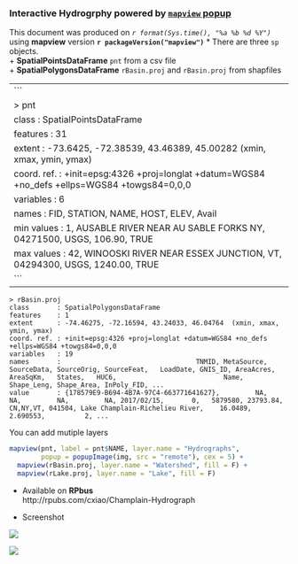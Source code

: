 ### Interactive Hydrogrphy powered by [`mapview` popup](http://environmentalinformatics-marburg.github.io/mapview/popups/html/popups.html)   


This document was produced on _`r format(Sys.time(), "%a %b %d %Y")`_ using **mapview** version **`r packageVersion("mapview")`**
* There are three `sp` objects.  
    + **SpatialPointsDataFrame** `pnt` from a csv file   
    + **SpatialPolygonsDataFrame** `rBasin.proj` and `rBasin.proj` from shapfiles   

----
```
> pnt
class       : SpatialPointsDataFrame 
features    : 31 
extent      : -73.6425, -72.38539, 43.46389, 45.00282  (xmin, xmax, ymin, ymax)
coord. ref. : +init=epsg:4326 +proj=longlat +datum=WGS84 +no_defs +ellps=WGS84 +towgs84=0,0,0 
variables   : 6
names       : FID,                                STATION,     NAME, HOST,    ELEV, Avail 
min values  :   1,   AUSABLE RIVER NEAR AU SABLE FORKS NY, 04271500, USGS,  106.90,  TRUE 
max values  :  42, WINOOSKI RIVER NEAR ESSEX JUNCTION, VT, 04294300, USGS, 1240.00,  TRUE 
```
-----    
```
> rBasin.proj
class       : SpatialPolygonsDataFrame 
features    : 1 
extent      : -74.46275, -72.16594, 43.24033, 46.04764  (xmin, xmax, ymin, ymax)
coord. ref. : +init=epsg:4326 +proj=longlat +datum=WGS84 +no_defs +ellps=WGS84 +towgs84=0,0,0 
variables   : 19
names       :                                  TNMID, MetaSource, SourceData, SourceOrig, SourceFeat,   LoadDate, GNIS_ID, AreaAcres, AreaSqKm,   States,   HUC6,                           Name, Shape_Leng, Shape_Area, InPoly_FID, ... 
value       : {178579E9-B694-4B7A-97C4-663771641627},         NA,         NA,         NA,         NA, 2017/02/15,       0,   5879580, 23793.84, CN,NY,VT, 041504, Lake Champlain-Richelieu River,    16.0489,   2.690553,          2, ... 
```
    
You can add mutiple layers 
```r
mapview(pnt, label = pnt$NAME, layer.name = "Hydrographs", 
        popup = popupImage(img, src = "remote"), cex = 5) +
  mapview(rBasin.proj, layer.name = "Watershed", fill = F) +
  mapview(rLake.proj, layer.name = "Lake", fill = F)
```
* Available on **RPbus**  
   http://rpubs.com/cxiao/Champlain-Hydrograph 
   
* Screenshot  

![](https://raw.githubusercontent.com/ChuliangXiao/interactive-hydrograph/master/Champlain/mapview.png)   


![](https://raw.githubusercontent.com/ChuliangXiao/interactive-hydrograph/master/Champlain/mapview-popup.png)  

